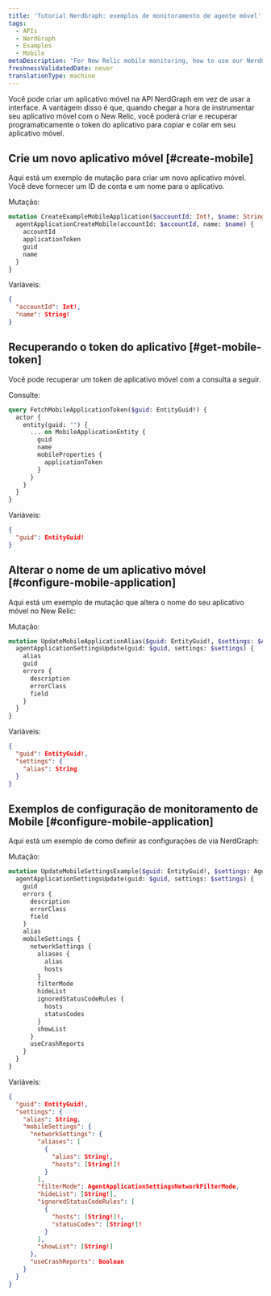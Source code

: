 ```yaml
---
title: 'Tutorial NerdGraph: exemplos de monitoramento de agente móvel'
tags:
  - APIs
  - NerdGraph
  - Examples
  - Mobile
metaDescription: 'For New Relic mobile monitoring, how to use our NerdGraph API to configure a mobile agent.'
freshnessValidatedDate: never
translationType: machine
---
```


Você pode criar um aplicativo móvel na API NerdGraph em vez de usar a interface. A vantagem disso é que, quando chegar a hora de instrumentar seu aplicativo móvel com o New Relic, você poderá criar e recuperar programaticamente o token do aplicativo para copiar e colar em seu aplicativo móvel.

## Crie um novo aplicativo móvel [#create-mobile]

Aqui está um exemplo de mutação para criar um novo aplicativo móvel. Você deve fornecer um ID de conta e um nome para o aplicativo.

Mutação:

```graphql
mutation CreateExampleMobileApplication($accountId: Int!, $name: String!) {
  agentApplicationCreateMobile(accountId: $accountId, name: $name) {
    accountId
    applicationToken
    guid
    name
  }
}

```

Variáveis:

```JSON
{
  "accountId": Int!,
  "name": String!
}

```

## Recuperando o token do aplicativo [#get-mobile-token]

Você pode recuperar um token de aplicativo móvel com a consulta a seguir.

Consulte:

```graphql
query FetchMobileApplicationToken($guid: EntityGuid!) {
  actor {
    entity(guid: "") {
      ... on MobileApplicationEntity {
        guid
        name
        mobileProperties {
          applicationToken
        }
      }
    }
  }
}
```

Variáveis:

```JSON
{
  "guid": EntityGuid!
}
```

## Alterar o nome de um aplicativo móvel [#configure-mobile-application]

Aqui está um exemplo de mutação que altera o nome do seu aplicativo móvel no New Relic:

Mutação:

```graphql
mutation UpdateMobileApplicationAlias($guid: EntityGuid!, $settings: $AgentApplicationSettingsUpdateInput) {
  agentApplicationSettingsUpdate(guid: $guid, settings: $settings) {
    alias
    guid
    errors {
      description
      errorClass
      field
    }
  }
}
```

Variáveis:

```JSON
{
  "guid": EntityGuid!,
  "settings": {
    "alias": String
  }
}
```

## Exemplos de configuração de monitoramento de Mobile [#configure-mobile-application]

Aqui está um exemplo de como definir as configurações de <InlinePopover type="mobile"/>via NerdGraph:

Mutação:

```graphql
mutation UpdateMobileSettingsExample($guid: EntityGuid!, $settings: AgentApplicationSettingsUpdateInput!) {
  agentApplicationSettingsUpdate(guid: $guid, settings: $settings) {
    guid
    errors {
      description
      errorClass
      field
    }
    alias
    mobileSettings {
      networkSettings {
        aliases {
          alias
          hosts
        }
        filterMode
        hideList
        ignoredStatusCodeRules {
          hosts
          statusCodes
        }
        showList
      }
      useCrashReports
    }
  }
}
```

Variáveis:

```JSON
{
  "guid": EntityGuid!,
  "settings": {
    "alias": String,
    "mobileSettings": {
      "networkSettings": {
        "aliases": [
          {
            "alias": String!,
            "hosts": [String!]!
          }
        ],
        "filterMode": AgentApplicationSettingsNetworkFilterMode,
        "hideList": [String!],
        "ignoredStatusCodeRules": [
          {
            "hosts": [String!]!,
            "statusCodes": [String!]!
          }
        ],
        "showList": [String!]
      },
      "useCrashReports": Boolean
    }
  }
}
```
